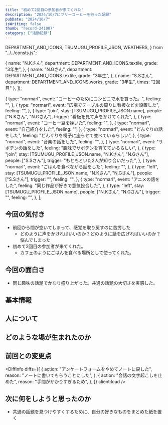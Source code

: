 ```yaml
---
title: "初めて2回目の参加者が来てくれた"
description: "2024/10/7にフリーコーヒーを行った記録"
pubDate: "2024/10/7"
isWriting: false
thumb: "record-241007"
category: ["活動記録"]
---
```


  DEPARTMENT_AND_ICONS,
  TSUMUGU_PROFILE_JSON,
  WEATHERS,
} from "../../consts.js";

  {
    name: "N.Kさん",
    department: DEPARTMENT_AND_ICONS.textile,
    grade: "3年生",
  },
  {
    name: "N.Gさん",
    department: DEPARTMENT_AND_ICONS.textile,
    grade: "3年生",
  },
  {
    name: "S.Sさん",
    department: DEPARTMENT_AND_ICONS.works,
    grade: "3年生",
    times: "2回目"
  },
]);

  {
    type: "normarl",
    event: "コーヒーのためにコンビニで水を買った。",
    feeling: "",
  },
  {
    type: "normarl",
    event: "広場でテーブルの周りに看板などを設置した",
    feeling: "",
  },
  {
    type: "join",
    stay: [TSUMUGU_PROFILE_JSON.name],
    people: ["N.Kさん", "N.Gさん"],
    trigger: "看板を見て声をかけてくれた",
  },
  {
    type: "normarl",
    event: "コーヒー豆を挽いた",
    feeling: "",
  },
  {
    type: "normarl",
    event: "自己紹介をした",
    feeling: "",
  },
  {
    type: "normarl",
    event: "どんぐりの話をした",
    feeling: "どんぐりを椅子に座らせて並べているらしい",
  },
  {
    type: "normarl",
    event: "音楽の話をした",
    feeling: "",
  },
  {
    type: "normarl",
    event: "サボテンの話をした",
    feeling: "趣味でサボテンを育てているらしい",
  },
  {
    type: "join",
    stay: [TSUMUGU_PROFILE_JSON.name, "N.Kさん", "N.Gさん"],
    people: ["S.Sさん"],
    trigger: "もともといた2人が知り合いだった",
  },
  {
    type: "normarl",
    event: "ごはんを食べながら話をした",
    feeling: "",
  },
  {
    type: "left",
    stay: [TSUMUGU_PROFILE_JSON.name, "N.Kさん", "N.Gさん"],
    people: ["S.Sさん"],
    trigger: "",
    feeling: "",
  },
  {
    type: "normarl",
    event: "アニメの話をした",
    feeling: "同じ作品が好きで意気投合した",
  },
  {
    type: "left",
    stay: [TSUMUGU_PROFILE_JSON.name],
    people: ["N.Kさん", "N.Gさん"],
    trigger: "",
    feeling: "",
  },
];

## 今回の気付き

- 前回から間が空いてしまって、感覚を取り戻すのに苦労した
  - どのように声をかければいいのか？どのように話を広げればいいのか？悩んでしまった
- 初めて2回目の参加者が来てくれた。
  - カフェのようにごはんを食べる場所として使ってくれた。

## 今回の面白さ

- 同じ趣味の話題でかなり盛り上がった。共通の話題の大切さを実感した。

## 基本情報

<PostBasicInfo
  date="2024-10-07"
  otherEventDates={eventDates}
  weather="晴れ"
  temp="24"
  place="東学広場"
/>

## 人について

<TsumuguInfo
  condition="緊張"
  comment="1ヶ月近く間が空いてしまって感覚を忘れてしまった"
  photo=""
  client:load
/>

<VisitorsInfo visitors={peopleWithColor} />

## どのような場が生まれたのか

<EventsInfo overview="" people={peopleWithColor} events={events} />

## 前回との変更点

<DiffInfo
  diffs={[
    {
      action: "アンケートフォームをやめてノートに戻した",
      reason: "ノートに書いてもらうことにした",
    },
    {
      action: "会話の文字起こしを止めた",
      reason: "手間がかかりすぎるため",
    },
  ]}
  client:load
/>

## 次に何をしようと思ったのか

- 共通の話題を見つけやすくするために、自分の好きなものをまとめた紙を置く

